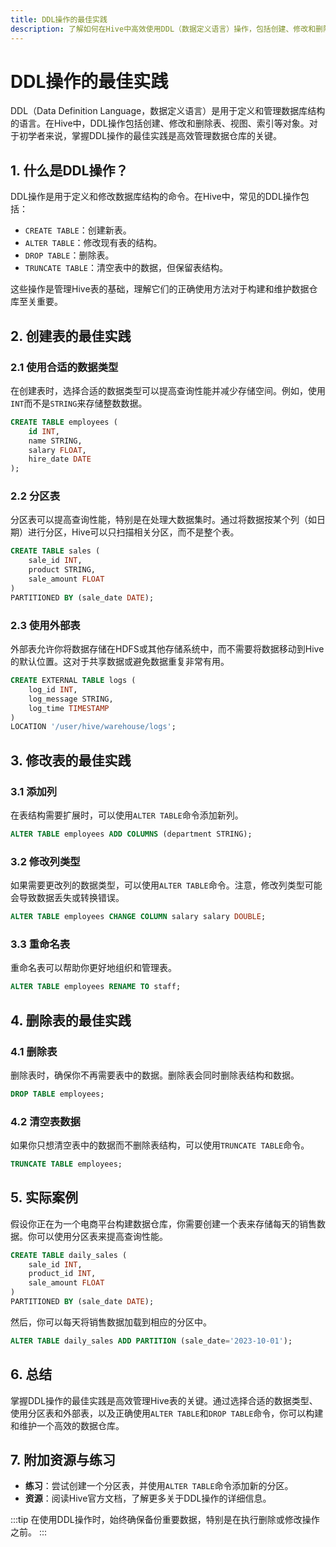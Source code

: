 ```yaml
---
title: DDL操作的最佳实践
description: 了解如何在Hive中高效使用DDL（数据定义语言）操作，包括创建、修改和删除表的最佳实践。
---
```


# DDL操作的最佳实践

DDL（Data Definition Language，数据定义语言）是用于定义和管理数据库结构的语言。在Hive中，DDL操作包括创建、修改和删除表、视图、索引等对象。对于初学者来说，掌握DDL操作的最佳实践是高效管理数据仓库的关键。

## 1. 什么是DDL操作？

DDL操作是用于定义和修改数据库结构的命令。在Hive中，常见的DDL操作包括：

- `CREATE TABLE`：创建新表。
- `ALTER TABLE`：修改现有表的结构。
- `DROP TABLE`：删除表。
- `TRUNCATE TABLE`：清空表中的数据，但保留表结构。

这些操作是管理Hive表的基础，理解它们的正确使用方法对于构建和维护数据仓库至关重要。

## 2. 创建表的最佳实践

### 2.1 使用合适的数据类型

在创建表时，选择合适的数据类型可以提高查询性能并减少存储空间。例如，使用`INT`而不是`STRING`来存储整数数据。

```sql
CREATE TABLE employees (
    id INT,
    name STRING,
    salary FLOAT,
    hire_date DATE
);
```

### 2.2 分区表

分区表可以提高查询性能，特别是在处理大数据集时。通过将数据按某个列（如日期）进行分区，Hive可以只扫描相关分区，而不是整个表。

```sql
CREATE TABLE sales (
    sale_id INT,
    product STRING,
    sale_amount FLOAT
)
PARTITIONED BY (sale_date DATE);
```

### 2.3 使用外部表

外部表允许你将数据存储在HDFS或其他存储系统中，而不需要将数据移动到Hive的默认位置。这对于共享数据或避免数据重复非常有用。

```sql
CREATE EXTERNAL TABLE logs (
    log_id INT,
    log_message STRING,
    log_time TIMESTAMP
)
LOCATION '/user/hive/warehouse/logs';
```

## 3. 修改表的最佳实践

### 3.1 添加列

在表结构需要扩展时，可以使用`ALTER TABLE`命令添加新列。

```sql
ALTER TABLE employees ADD COLUMNS (department STRING);
```

### 3.2 修改列类型

如果需要更改列的数据类型，可以使用`ALTER TABLE`命令。注意，修改列类型可能会导致数据丢失或转换错误。

```sql
ALTER TABLE employees CHANGE COLUMN salary salary DOUBLE;
```

### 3.3 重命名表

重命名表可以帮助你更好地组织和管理表。

```sql
ALTER TABLE employees RENAME TO staff;
```

## 4. 删除表的最佳实践

### 4.1 删除表

删除表时，确保你不再需要表中的数据。删除表会同时删除表结构和数据。

```sql
DROP TABLE employees;
```

### 4.2 清空表数据

如果你只想清空表中的数据而不删除表结构，可以使用`TRUNCATE TABLE`命令。

```sql
TRUNCATE TABLE employees;
```

## 5. 实际案例

假设你正在为一个电商平台构建数据仓库，你需要创建一个表来存储每天的销售数据。你可以使用分区表来提高查询性能。

```sql
CREATE TABLE daily_sales (
    sale_id INT,
    product_id INT,
    sale_amount FLOAT
)
PARTITIONED BY (sale_date DATE);
```

然后，你可以每天将销售数据加载到相应的分区中。

```sql
ALTER TABLE daily_sales ADD PARTITION (sale_date='2023-10-01');
```

## 6. 总结

掌握DDL操作的最佳实践是高效管理Hive表的关键。通过选择合适的数据类型、使用分区表和外部表，以及正确使用`ALTER TABLE`和`DROP TABLE`命令，你可以构建和维护一个高效的数据仓库。

## 7. 附加资源与练习

- **练习**：尝试创建一个分区表，并使用`ALTER TABLE`命令添加新的分区。
- **资源**：阅读Hive官方文档，了解更多关于DDL操作的详细信息。

:::tip
在使用DDL操作时，始终确保备份重要数据，特别是在执行删除或修改操作之前。
:::